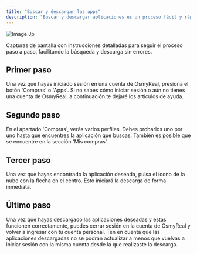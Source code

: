 ```yaml
---
title: "Buscar y descargar las apps"
description: "Buscar y descargar aplicaciones es un proceso fácil y rápido que no te tomará más de dos minutos. Sigue los pasos a continuación para completarlo sin ningún inconveniente ni demoras."
---
```


![Image Jp](/images/image.jpg)

Capturas de pantalla con instrucciones detalladas para seguir el proceso paso a paso, facilitando la búsqueda y descarga sin errores.

## Primer paso

Una vez que hayas iniciado sesión en una cuenta de OsmyReal, presiona el botón 'Compras' o 'Apps'. Si no sabes cómo iniciar sesión o aún no tienes una cuenta de OsmyReal, a continuación te dejaré los artículos de ayuda.

<CardGroup cols={2}>
  <Card title="Obtener cuenta gratis" icon="sparkles">
    
  </Card>
  <Card title="Iniciar sesión" icon="sparkles">
    
  </Card>
</CardGroup>

## Segundo paso

En el apartado 'Compras', verás varios perfiles. Debes probarlos uno por uno hasta que encuentres la aplicación que buscas. También es posible que se encuentre en la sección 'Mis compras'.

## Tercer paso

Una vez que hayas encontrado la aplicación deseada, pulsa el ícono de la nube con la flecha en el centro. Esto iniciará la descarga de forma inmediata.

## Último paso

Una vez que hayas descargado las aplicaciones deseadas y estas funcionen correctamente, puedes cerrar sesión en la cuenta de OsmyReal y volver a ingresar con tu cuenta personal. Ten en cuenta que las aplicaciones descargadas no se podrán actualizar a menos que vuelvas a iniciar sesión con la misma cuenta desde la que realizaste la descarga.